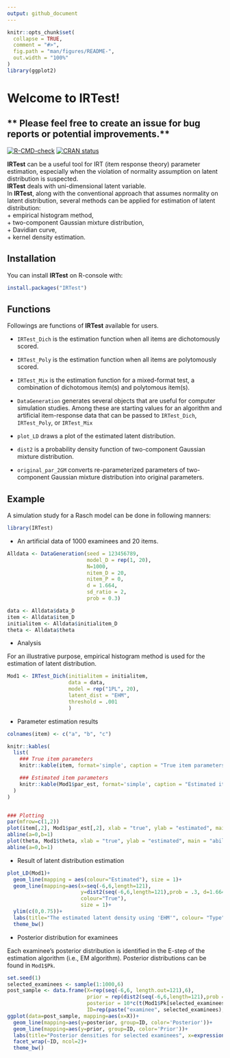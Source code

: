 ```yaml
---
output: github_document
---
```


<!-- README.md is generated from README.Rmd. Please edit that file -->

```r
knitr::opts_chunk$set(
  collapse = TRUE,
  comment = "#>",
  fig.path = "man/figures/README-",
  out.width = "100%" 
)
library(ggplot2)
```

# Welcome to **IRTest**!

## ** Please feel free to create an issue for bug reports or potential improvements.**

<!-- badges: start -->
[![R-CMD-check](https://github.com/SeewooLi/IRTest/actions/workflows/R-CMD-check.yaml/badge.svg)](https://github.com/SeewooLi/IRTest/actions/workflows/R-CMD-check.yaml)
[![CRAN status](https://www.r-pkg.org/badges/version/IRTest)](https://CRAN.R-project.org/package=IRTest)
<!-- badges: end -->

**IRTest** can be a useful tool for IRT (item response theory) parameter estimation, especially when the violation of normality assumption on latent distribution is suspected. \
**IRTest** deals with uni-dimensional latent variable. \
In **IRTest**, along with the conventional approach that assumes normality on latent distribution, several methods can be applied for estimation of latent distribution: \
    + empirical histogram method, \
    + two-component Gaussian mixture distribution, \
    + Davidian curve, \
    + kernel density estimation.

## Installation

You can install **IRTest** on R-console with:

``` r
install.packages("IRTest")
```

## Functions

Followings are functions of **IRTest** available for users.

  + `IRTest_Dich` is the estimation function when all items are dichotomously scored.
  
  + `IRTest_Poly` is the estimation function when all items are polytomously scored.
  
  + `IRTest_Mix` is the estimation function for a mixed-format test, a combination of dichotomous item(s) and polytomous item(s).

  + `DataGeneration` generates several objects that are useful for computer simulation studies. Among these are starting values for an algorithm and artificial item-response data that can be passed to `IRTest_Dich`, `IRTest_Poly`, or `IRTest_Mix`

  + `plot_LD` draws a plot of the estimated latent distribution.
  
  + `dist2` is a probability density function of two-component Gaussian mixture distribution.
  
  + `original_par_2GM` converts re-parameterized parameters of two-component Gaussian mixture distribution into original parameters.  

## Example

A simulation study for a Rasch model can be done in following manners:

```r
library(IRTest)
```

* An artificial data of 1000 examinees and 20 items.

```r
Alldata <- DataGeneration(seed = 123456789,
                          model_D = rep(1, 20),
                          N=1000,
                          nitem_D = 20,
                          nitem_P = 0,
                          d = 1.664,
                          sd_ratio = 2,
                          prob = 0.3)

data <- Alldata$data_D
item <- Alldata$item_D
initialitem <- Alldata$initialitem_D
theta <- Alldata$theta
```

* Analysis 

For an illustrative purpose, empirical histogram method is used for the estimation of latent distribution.

```r
Mod1 <- IRTest_Dich(initialitem = initialitem,
                    data = data,
                    model = rep("1PL", 20),
                    latent_dist = "EHM",
                    threshold = .001
                    )
```

* Parameter estimation results

```r
colnames(item) <- c("a", "b", "c")

knitr::kables(
  list(
    ### True item parameters 
    knitr::kable(item, format='simple', caption = "True item parameters", digits = 2),

    ### Estimated item parameters
    knitr::kable(Mod1$par_est, format='simple', caption = "Estimated item parameters", digits = 2)
  )
)


### Plotting
par(mfrow=c(1,2))
plot(item[,2], Mod1$par_est[,2], xlab = "true", ylab = "estimated", main = "item parameters")
abline(a=0,b=1)
plot(theta, Mod1$theta, xlab = "true", ylab = "estimated", main = "ability parameters")
abline(a=0,b=1)
```

* Result of latent distribution estimation

```r
plot_LD(Mod1)+
  geom_line(mapping = aes(colour="Estimated"), size = 1)+
  geom_line(mapping=aes(x=seq(-6,6,length=121), 
                        y=dist2(seq(-6,6,length=121),prob = .3, d=1.664, sd_ratio = 2), 
                        colour="True"),
                        size = 1)+
  ylim(c(0,0.75))+
  labs(title="The estimated latent density using 'EHM'", colour= "Type")+
  theme_bw()
```

* Posterior distribution for examinees

Each examinee's posterior distribution is identified in the E-step of the estimation algorithm (i.e., EM algorithm).
Posterior distributions can be found in `Mod1$Pk`.

```r
set.seed(1)
selected_examinees <- sample(1:1000,6)
post_sample <- data.frame(X=rep(seq(-6,6, length.out=121),6), 
                          prior = rep(dist2(seq(-6,6,length=121),prob = .3, d=1.664, sd_ratio = 2), 6),
                          posterior = 10*c(t(Mod1$Pk[selected_examinees,])), 
                          ID=rep(paste("examinee", selected_examinees), each=121))
ggplot(data=post_sample, mapping=aes(x=X))+
  geom_line(mapping=aes(y=posterior, group=ID, color='Posterior'))+
  geom_line(mapping=aes(y=prior, group=ID, color='Prior'))+
  labs(title="Posterior densities for selected examinees", x=expression(theta), y='density')+
  facet_wrap(~ID, ncol=2)+
  theme_bw()
```
